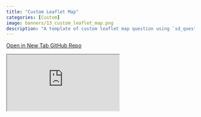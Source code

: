 ```yaml
---
title: "Custom Leaflet Map"
categories: [Custom]
image: banners/13_custom_leaflet_map.png
description: "A template of custom leaflet map question using `sd_question_custom()`."
---
```


<div class="button-container">
  <a href="https://surveydown3.shinyapps.io/custom_leaflet_map/" class="template-button" target="_blank">
    <i class="fas fa-external-link-alt"></i> Open in New Tab
  </a>
  <a href="https://github.com/surveydown-dev/templates" class="template-button" target="_blank">
    <i class="fab fa-github"></i> GitHub Repo
  </a>
</div>

<div class="template-iframe-container">
<iframe src="https://surveydown3.shinyapps.io/custom_leaflet_map/" class="template-iframe"></iframe>
</div>